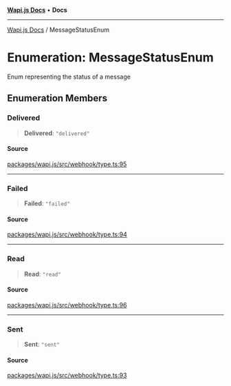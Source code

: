 [**Wapi.js Docs**](../README.mdx) • **Docs**

***

[Wapi.js Docs](../globals.mdx) / MessageStatusEnum

# Enumeration: MessageStatusEnum

Enum representing the status of a message

## Enumeration Members

### Delivered

> **Delivered**: `"delivered"`

#### Source

[packages/wapi.js/src/webhook/type.ts:95](https://github.com/sarthakjdev/wapi.js/blob/13b0ae8a179e1d2ead89d348fa5b05387c8fc977/packages/wapi.js/src/webhook/type.ts#L95)

***

### Failed

> **Failed**: `"failed"`

#### Source

[packages/wapi.js/src/webhook/type.ts:94](https://github.com/sarthakjdev/wapi.js/blob/13b0ae8a179e1d2ead89d348fa5b05387c8fc977/packages/wapi.js/src/webhook/type.ts#L94)

***

### Read

> **Read**: `"read"`

#### Source

[packages/wapi.js/src/webhook/type.ts:96](https://github.com/sarthakjdev/wapi.js/blob/13b0ae8a179e1d2ead89d348fa5b05387c8fc977/packages/wapi.js/src/webhook/type.ts#L96)

***

### Sent

> **Sent**: `"sent"`

#### Source

[packages/wapi.js/src/webhook/type.ts:93](https://github.com/sarthakjdev/wapi.js/blob/13b0ae8a179e1d2ead89d348fa5b05387c8fc977/packages/wapi.js/src/webhook/type.ts#L93)
